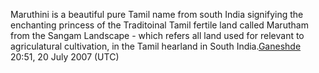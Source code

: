 Maruthini is a beautiful pure Tamil name from south India signifying the enchanting princess of the Traditoinal Tamil fertile land called Marutham from the Sangam Landscape - which refers all land used for relevant to agriculatural cultivation, in the Tamil hearland in South India.[[User:Ganeshde|Ganeshde]] 20:51, 20 July 2007 (UTC)